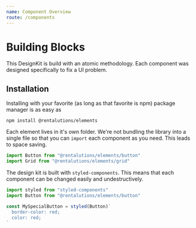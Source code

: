 ```yaml
---
name: Component Overview
route: /components
---
```


# Building Blocks

This DesignKit is build with an atomic methodology. Each component was designed specifically to fix a UI problem.

## Installation

Installing with your favorite (as long as that favorite is npm) package manager is as easy as

```shell
npm install @rentalutions/elements
```

Each element lives in it's own folder. We're not bundling the library into a single file so that you can `import` each component as you need. This leads to space saving.

```js
import Button from "@rentalutions/elements/button"
import Grid from "@rentalutions/elements/grid"
```

The design kit is built with `styled-components`. This means that each component can be changed easily and undestructively.

```js
import styled from "styled-components"
import Button from "@rentalutions/elements/button"

const MySpecialButton = styled(Button)`
  border-color: red;
  color: red;
`
```
